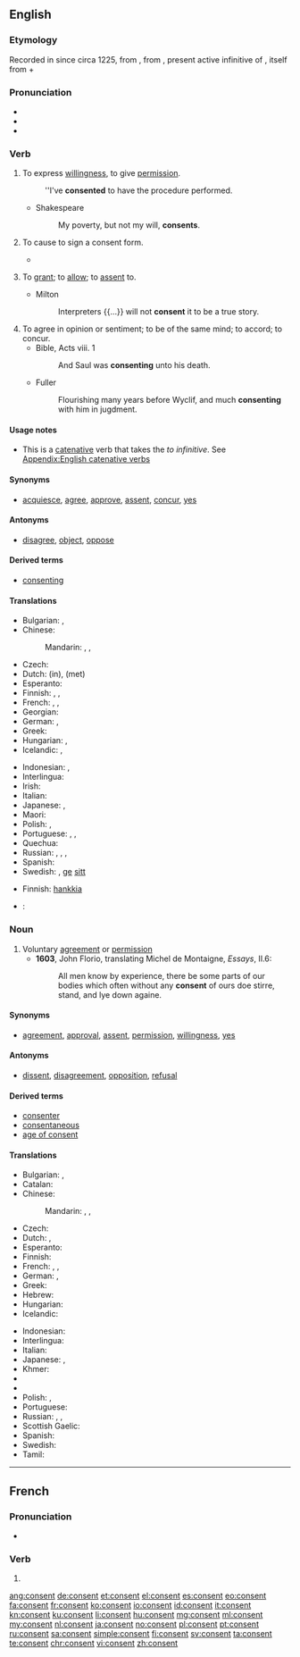 ==English==
{{slim-wikipedia}}

===Etymology===
Recorded in {{etyl|enm|en}} since circa 1225, from {{etyl|fro|en}} {{term|consentir|lang=fro}}, from {{etyl|la|en}} {{term/t|la|cōnsentīre}}, present active infinitive of {{term/t|la|cōnsentiō||to feel together}}, itself from {{term|com-||with}} + {{term/t|la|sentiō||to feel}}

===Pronunciation===
* {{IPA|/kənˈsɛnt/|lang=en}}
* {{audio|en-us-consent.ogg|Audio (US)}}
* {{rhymes|ɛnt}}

===Verb===
{{en-verb}}

# {{context|intransitive|lang=en}} To express [[willingness]], to give [[permission]].
#: ''I've '''consented''' to have the procedure performed.
#* Shakespeare
#*: My poverty, but not my will, '''consents'''.
# {{context|transitive|medicine|lang=en}} To cause to sign a consent form.
#* {{quote-journal|title=A randomized clinical trial to compare the effectiveness of canine lacebacks with reference to … |- ►maneyjournals.org [HTML]|author=T Usmani|coauthors=KD O'Brien, HV Worthington, S Derwent, D …|journal=Journal of Orthodontics|year=2002|passage=When the patient was '''consented''' to enter the study and registered, a telephone call was made to research assistant}}
# {{context|transitive|obsolete|lang=en}} To [[grant]]; to [[allow]]; to [[assent]] to.
#* Milton
#*: Interpreters {{...}} will not '''consent''' it to be a true story.
# To agree in opinion or sentiment; to be of the same mind; to accord; to concur.
#* Bible, Acts viii. 1
#*: And Saul was '''consenting''' unto his death.
#* Fuller
#*: Flourishing many years before Wyclif, and much '''consenting''' with him in jugdment.

====Usage notes====
* This is a [[catenative]] verb that takes the ''to infinitive''. See [[Appendix:English catenative verbs]]

====Synonyms====
* {{sense|intransitive}} [[acquiesce]], [[agree]], [[approve]], [[assent]], [[concur]], [[yes#Verb|yes]]

====Antonyms====
* {{sense|intransitive}} [[disagree]], [[object#Verb|object]], [[oppose]]

====Derived terms====
* [[consenting]]

====Translations====
{{trans-top|to express willingness}}
* Bulgarian: {{t|bg|съгласявам се|sc=Cyrl}}, {{t|bg|съгласен съм|sc=Cyrl}}
* Chinese:
*: Mandarin: {{t+|cmn|承諾|sc=Hani}}, {{t+|cmn|承诺|tr=chéngnuò|sc=Hani}}, {{t+|cmn|同意|tr=tóngyì|sc=Hani}}
* Czech: {{t+|cs|souhlasit}}
* Dutch: {{t+|nl|toestemmen}} (in), {{t+|nl|instemmen}} (met)
* Esperanto: {{t+|eo|konsenti}}
* Finnish: {{t+|fi|hyväksyä}}, {{t+|fi|suostua}}, {{t|fi|myöntyä}}
* French: {{t+|fr|consentir}}, {{t+|fr|approuver}}, {{t+|fr|agréer}}
* Georgian: {{t|ka|თანხმობა|sc=Geor}}
* German: {{t+|de|zustimmen}}, {{t+|de|einwilligen}}
* Greek: {{t+|el|συναινώ|tr=synainó|sc=Grek}}
* Hungarian: {{t|hu|beleegyez}}, {{t|hu|hozzájárulását adja}}
* Icelandic: {{t|is|samþykkja}}, {{t|is|fallast á}}
{{trans-mid}}
* Indonesian: {{t+|id|setuju}}, {{t+|id|rela}}
* Interlingua: {{t|ia|consentir}}
* Irish: {{t|ga|toiligh}}
* Italian: {{t+|it|consentire}}
* Japanese: {{t+|ja|承諾|tr=しょうだくする, shōdaku suru|alt=承諾する|sc=Jpan}}, {{t+|ja|同意|tr=どういする, dōi suru|alt=同意する|sc=Jpan}}
* Maori: {{t|mi|whakaae}}
* Polish: {{t+|pl|zgadzać się}}, {{t|pl|przyzwalać}}
* Portuguese: {{t+|pt|consentir}}, {{t+|pt|aprovar}}, {{t+|pt|deixar}}
* Quechua: {{t|qu|awñiy}}
* Russian: {{t+|ru|соглашаться|tr=soglašátʹsja|sc=Cyrl}} {{impf}}, {{t+|ru|согласиться|tr=soglasítʹsja|sc=Cyrl}} {{pf.}} {{qualifier|agree}}, {{t+|ru|разрешать|tr=razrešátʹ|sc=Cyrl}} {{impf}}, {{t+|ru|разрешить|tr=razrešítʹ|sc=Cyrl}} {{pf.}} {{qualifier|permit}}
* Spanish: {{t+|es|consentir}}
* Swedish: {{t+|sv|samtycka}}, [[ge]] [[sitt]] {{t|sv|samtycke}}
{{trans-bottom}}

{{trans-top|to cause to sign a consent}}
* Finnish: [[hankkia#Finnish|hankkia]] {{t|fi|suostumus}}
{{trans-mid}}
{{trans-bottom}}

{{checktrans-top}}
* {{ttbc|he}}: {{t|he|להסכים|tr=le'haskym|sc=Hebr}}
{{trans-bottom}}

===Noun===
{{en-noun}}

# Voluntary [[agreement]] or [[permission]]
#* '''1603''', John Florio, translating Michel de Montaigne, ''Essays'', II.6:
#*: All men know by experience, there be some parts of our bodies which often without any '''consent''' of ours doe stirre, stand, and lye down againe.

====Synonyms====
* {{sense|voluntary agreement}} [[agreement]], [[approval]], [[assent]], [[permission]], [[willingness]], [[yes#Noun|yes]]

====Antonyms====
* {{sense|voluntary agreement}} [[dissent]], [[disagreement]], [[opposition]], [[refusal]]

====Derived terms====
* [[consenter]]
* [[consentaneous]]
* [[age of consent]]

====Translations====
{{trans-top|voluntary agreement}}
* Bulgarian: {{t+|bg|съгласие|n|sc=Cyrl}}, {{t+|bg|разрешение|n|sc=Cyrl}}
* Catalan: {{t|ca|consentiment|m}}
* Chinese:
*: Mandarin: {{t+|cmn|承諾|sc=Hani}}, {{t+|cmn|承诺|tr=chéngnuò|sc=Hani}}, {{t+|cmn|同意|tr=tóngyì|sc=Hani}}
* Czech: {{t|cs|souhlas|m}}
* Dutch: {{t+|nl|toestemming|f}}, {{t|nl|instemming|f}}
* Esperanto: {{t|eo|konsento}}
* Finnish: {{t|fi|suostumus}}
* French: {{t+|fr|consentement|m}}, {{t+|fr|approbation|f}}, {{t+|fr|agrément}}
* German: {{t+|de|Zustimmung|f}}, {{t+|de|Konsens|m}}
* Greek: {{t+|el|συναίνεση|f|tr=synaínesi|sc=Grek}}
* Hebrew: {{t|he|הסכמה|f|tr=haskama|sc=Hebr}}
* Hungarian: {{t+|hu|beleegyezés}}
* Icelandic: {{t|is|samþykki|n}}
{{trans-mid}}
* Indonesian: {{t+|id|setuju|alt=persetujuan}}
* Interlingua: {{t|ia|consentimento}}
* Italian: {{t+|it|consenso|m}}
* Japanese: {{t+|ja|承諾|tr=[[しょうだく]], shōdaku|sc=Jpan}}, {{t+|ja|同意|tr=[[どうい]], dōi|sc=Jpan}}
* Khmer: {{t|km|ការយល់ព្រម|tr=kaa yʊəl prɔɔm|sc=Khmr}}
* {{trreq|ko}}
* {{trreq|fa}}
* Polish: {{t+|pl|zgoda|f}}, {{t+|pl|pozwolenie|n}}
* Portuguese: {{t+|pt|consentimento|m}}
* Russian: {{t+|ru|разрешение|n|tr=razrešénije|sc=Cyrl}} {{qualifier|permission}}, {{t+|ru|дозволение|n|tr=dozvolénije|sc=Cyrl}} {{qualifier|permission}}, {{t+|ru|согласие|n|tr=soglásije|sc=Cyrl}} {{qualifier|agreement}}
* Scottish Gaelic: {{t|gd|aonta|m}}
* Spanish: {{t+|es|consenso|m}}
* Swedish: {{t|sv|samtycke|n}}
* Tamil: {{t+|ta|சம்மதம்|tr=cammatam|sc=Taml}}
{{trans-bottom}}

----

==French==

===Pronunciation===
* {{IPA|/kɔ̃.sɑ̃/|lang=fr}}

===Verb===
{{fr-verb-form}}

# {{conjugation of|consentir||3|s|pres|ind|lang=fr}}

[[ang:consent]]
[[de:consent]]
[[et:consent]]
[[el:consent]]
[[es:consent]]
[[eo:consent]]
[[fa:consent]]
[[fr:consent]]
[[ko:consent]]
[[io:consent]]
[[id:consent]]
[[it:consent]]
[[kn:consent]]
[[ku:consent]]
[[li:consent]]
[[hu:consent]]
[[mg:consent]]
[[ml:consent]]
[[my:consent]]
[[nl:consent]]
[[ja:consent]]
[[no:consent]]
[[pl:consent]]
[[pt:consent]]
[[ru:consent]]
[[sa:consent]]
[[simple:consent]]
[[fi:consent]]
[[sv:consent]]
[[ta:consent]]
[[te:consent]]
[[chr:consent]]
[[vi:consent]]
[[zh:consent]]